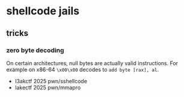 # shellcode jails

## tricks

### zero byte decoding

On certain architectures, null bytes are actually valid instructions. For example on x86-64 `\x00\x00` decodes to `add byte [rax], al`.

- l3akctf 2025 pwn/sshellcode
- lakectf 2025 pwn/mmapro
